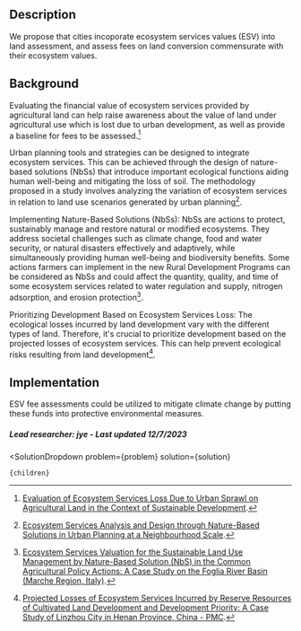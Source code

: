 

## Description

We propose that cities incoporate ecosystem services values (ESV) into land assessment, and assess fees on land conversion commensurate with their ecosystem values.

## Background

Evaluating the financial value of ecosystem services provided by agricultural land can help raise awareness about the value of land under agricultural use which is lost due to urban development, as well as provide a baseline for fees to be assessed.[^"5"]

Urban planning tools and strategies can be designed to integrate ecosystem services. This can be achieved through the design of nature-based solutions (NbSs) that introduce important ecological functions aiding human well-being and mitigating the loss of soil. The methodology proposed in a study involves analyzing the variation of ecosystem services in relation to land use scenarios generated by urban planning[^"2"].

Implementing Nature-Based Solutions (NbSs): NbSs are actions to protect, sustainably manage and restore natural or modified ecosystems. They address societal challenges such as climate change, food and water security, or natural disasters effectively and adaptively, while simultaneously providing human well-being and biodiversity benefits. Some actions farmers can implement in the new Rural Development Programs can be considered as NbSs and could affect the quantity, quality, and time of some ecosystem services related to water regulation and supply, nitrogen adsorption, and erosion protection[^"3"].

Prioritizing Development Based on Ecosystem Services Loss: The ecological losses incurred by land development vary with the different types of land. Therefore, it's crucial to prioritize development based on the projected losses of ecosystem services. This can help prevent ecological risks resulting from land development[^"4"].

## Implementation

ESV fee assessments could be utilized to mitigate climate change by putting these funds into protective environmental measures.

##### Lead researcher: jye - Last updated 12/7/2023

[^"1"]:  [Economic Benefits of Urban Green Spaces – Debating Science](https://blogs.umass.edu/natsci397a-eross/economic-benefits-of-urban-green-spaces/). 
[^"2"]:  [Ecosystem Services Analysis and Design through Nature-Based Solutions in Urban Planning at a Neighbourhood Scale](https://www.mdpi.com/2413-8851/6/1/23). 
[^"3"]:  [Ecosystem Services Valuation for the Sustainable Land Use Management by Nature-Based Solution (NbS) in the Common Agricultural Policy Actions: A Case Study on the Foglia River Basin (Marche Region, Italy)](https://www.mdpi.com/2073-445X/11/1/57). 
[^"4"]:  [Projected Losses of Ecosystem Services Incurred by Reserve Resources of Cultivated Land Development and Development Priority: A Case Study of Linzhou City in Henan Province, China - PMC](https://www.ncbi.nlm.nih.gov/pmc/articles/PMC9180820/). 
[^"5"]:  [Evaluation of Ecosystem Services Loss Due to Urban Sprawl on Agricultural Land in the Context of Sustainable Development](https://sciendo.com/article/10.2478/jlecol-2020-0020). 

  <SolutionDropdown 
    problem={problem} 
    solution={solution}
  >
    {children}
  </SolutionDropdown>